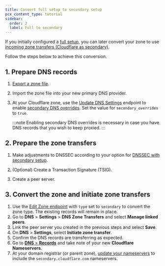 ```yaml
---
title: Convert full setup to secondary setup
pcx_content_type: tutorial
sidebar:
  order: 2
  label: Full to secondary
---
```



If you initially configured a [full setup](/dns/zone-setups/full-setup/), you can later convert your zone to use [incoming zone transfers (Cloudflare as secondary)](/dns/zone-setups/zone-transfers/cloudflare-as-secondary/setup/).

<Render file="conversion-subdomain-setup-callout" />

Follow the steps below to achieve this conversion.

## 1. Prepare DNS records

1. [Export a zone file](/dns/manage-dns-records/how-to/import-and-export/#export-records).
2. Import the zone file into your new primary DNS provider.
3. At your Cloudflare zone, use the [Update DNS Settings](/api/resources/dns/subresources/settings/subresources/zone/methods/edit/) endpoint to enable [secondary DNS overrides](/dns/zone-setups/zone-transfers/cloudflare-as-secondary/proxy-traffic/). Set the value for `secondary_overrides` to `true`.

    :::note
    Enabling secondary DNS overrides is necessary in case you have DNS records that you wish to keep <GlossaryTooltip term="proxy status" link="/dns/proxy-status/">proxied</GlossaryTooltip>.
    :::

## 2. Prepare the zone transfers

1. Make adjustments to DNSSEC according to your option for [DNSSEC with secondary setup](/dns/zone-setups/zone-transfers/cloudflare-as-secondary/dnssec-for-secondary/).
2. (Optional) Create a Transaction Signature (TSIG).

    <Render file="tsig-definition" />

    <Tabs syncKey="dashPlusAPI"> <TabItem label="Dashboard">

    <Render file="tsig-create-dash" />

    </TabItem> <TabItem label="API">

    <Render file="tsig-create-api" />

    </TabItem> </Tabs>

3. Create a peer server.

    <Render file="create-peer-server" />

## 3. Convert the zone and initiate zone transfers

1. Use the [Edit Zone endpoint](/api/resources/zones/methods/edit/) with `type` set to `secondary` to convert the zone type. The existing records will remain in place.
2. Go to **DNS** > **Settings** > **DNS Zone Transfers** and select **Manage linked peers**.
3. Link the peer server you created in the previous steps and select **Save**.
4. On  **DNS** > **Settings**, select **Initiate zone transfer**.
5. Confirm the DNS records are transferring as expected.
6. Go to [**DNS** > **Records**](https://dash.cloudflare.com/?to=/:account/:zone/dns/records) and take note of your new **Cloudflare Nameservers**.
7. At your domain registrar (or parent zone), [update your nameservers](/dns/nameservers/update-nameservers/) to include the `secondary.cloudflare.com` nameservers.